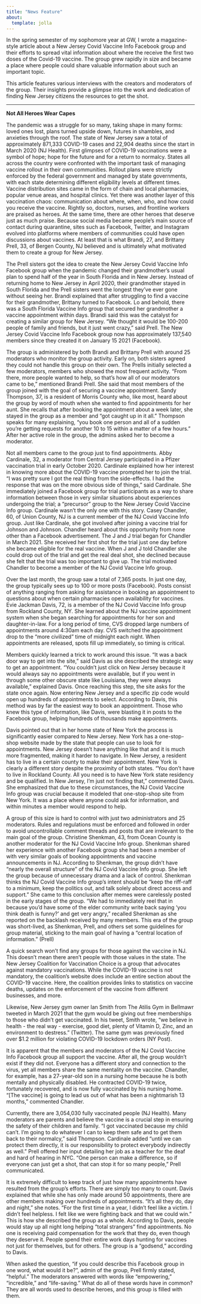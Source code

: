 ```yaml
---
title: "News Feature"
about:
  template: jolla
---
```


In the spring semester of my sophomore year at GW, I wrote a magazine-style article about a New Jersey Covid Vaccine Info Facebook group and their efforts to spread vital information about where the receive the first two doses of the Covid-19 vaccine.
The group grew rapidly in size and became a place where people could share valuable information about such an important topic.

This article features various interviews with the creators and moderators of the group.
Their insights provide a glimpse into the work and dedication of finding New Jersey citizens the resources to get the shot.

------------------------------------------------------------------------

**Not All Heroes Wear Capes**

The pandemic was a struggle for so many, taking shape in many forms: loved ones lost, plans turned upside down, futures in shambles, and anxieties through the roof.
The state of New Jersey saw a total of approximately 871,333 COVID-19 cases and 22,904 deaths since the start in March 2020 (NJ Health).
First glimpses of COVID-19 vaccinations were a symbol of hope; hope for the future and for a return to normalcy.
States all across the country were confronted with the important task of managing vaccine rollout in their own communities.
Rollout plans were strictly enforced by the federal government and managed by state governments, with each state determining different eligibility levels at different times.
Vaccine distribution sites came in the form of chain and local pharmacies, popular venue areas, and hospital clinics.
Yet there was another layer of this vaccination chaos: communication about where, when, who, and how could you receive the vaccine.
Rightly so, doctors, nurses, and frontline workers are praised as heroes.
At the same time, there are other heroes that deserve just as much praise.
Because social media became people's main source of contact during quarantine, sites such as Facebook, Twitter, and Instagram evolved into platforms where members of communities could have open discussions about vaccines.
At least that is what Brandi, 27, and Brittany Prell, 33, of Bergen County, NJ believed and is ultimately what motivated them to create a group for New Jersey.

The Prell sisters got the idea to create the New Jersey Covid Vaccine Info Facebook group when the pandemic changed their grandmother's usual plan to spend half of the year in South Florida and in New Jersey.
Instead of returning home to New Jersey in April 2020, their grandmother stayed in South Florida and the Prell sisters went the longest they've ever gone without seeing her.
Brandi explained that after struggling to find a vaccine for their grandmother, Brittany turned to Facebook.
Lo and behold, there was a South Florida Vaccine Info group that secured her grandmother a vaccine appointment within days.
Brandi said this was the catalyst for creating a similar group for New Jersey.
"We thought it would be 100-200 people of family and friends, but it just went crazy," said Prell.
The New Jersey Covid Vaccine Info Facebook group now has approximately 137,540 members since they created it on January 15 2021 (Facebook).

The group is administered by both Brandi and Brittany Prell with around 25 moderators who monitor the group activity.
Early on, both sisters agreed they could not handle this group on their own.
The Prells initially selected a few moderators, members who showed the most frequent activity.
"From there, more people wanted to help, so that's how all of our moderators came to be," mentioned Brandi Prell.
She said that most members of the group joined with the goal of securing a vaccine appointment.
Sandy Thompson, 37, is a resident of Morris County who, like most, heard about the group by word of mouth when she wanted to find appointments for her aunt.
She recalls that after booking the appointment about a week later, she stayed in the group as a member and "got caught up in it all." Thompson speaks for many explaining, "you book one person and all of a sudden you're getting requests for another 10 to 15 within a matter of a few hours." After her active role in the group, the admins asked her to become a moderator.

Not all members came to the group just to find appointments.
Abby Cardinale, 32, a moderator from Central Jersey participated in a Pfizer vaccination trial in early October 2020.
Cardinale explained how her interest in knowing more about the COVID-19 vaccine prompted her to join the trial.
"I was pretty sure I got the real thing from the side-effects. I had the response that was on the more obvious side of things," said Cardinale.
She immediately joined a Facebook group for trial participants as a way to share information between those in very similar situations about experiences undergoing the trial; a "precursor" group to the New Jersey Covid Vaccine Info group.
Cardinale wasn't the only one with this story.
Casey Chandler, 60, of Union County, NJ is a current member of the NJ Covid Vaccine Info group.
Just like Cardinale, she got involved after joining a vaccine trial for Johnson and Johnson.
Chandler heard about this opportunity from none other than a Facebook advertisement.
The J and J trial began for Chandler in March 2021.
She received her first shot for the trial just one day before she became eligible for the real vaccine.
When J and J told Chandler she could drop out of the trial and get the real deal shot, she declined because she felt that the trial was too important to give up.
The trial motivated Chandler to become a member of the NJ Covid Vaccine Info group.

Over the last month, the group saw a total of 7,365 posts.
In just one day, the group typically sees up to 100 or more posts (Facebook).
Posts consist of anything ranging from asking for assistance in booking an appointment to questions about when certain pharmacies open availability for vaccines.
Evie Jackman Davis, 72, is a member of the NJ Covid Vaccine Info group from Rockland County, NY. She learned about the NJ vaccine appointment system when she began searching for appointments for her son and daughter-in-law.
For a long period of time, CVS dropped large numbers of appointments around 4:30am each day.
CVS switched the appointment drop to the "more civilized" time of midnight each night.
When appointments are released, spots fill up immediately, so timing is critical.

Members quickly learned a trick to work around this issue.
"It was a back door way to get into the site," said Davis as she described the strategic way to get an appointment.
"You couldn't just click on New Jersey because it would always say no appointments were available, but if you went in through some other obscure state like Louisiana, they were always available," explained Davis.
Once reaching this step, the site asks for the state once again.
Now entering New Jersey and a specific zip code would open up hundreds of appointments to select.
According to Davis, this method was by far the easiest way to book an appointment.
Those who knew this type of information, like Davis, were blasting it in posts to the Facebook group, helping hundreds of thousands make appointments.

Davis pointed out that in her home state of New York the process is significantly easier compared to New Jersey.
New York has a one-stop-shop website made by the state that people can use to look for appointments.
New Jersey doesn't have anything like that and it is much more fragmented, making it harder to navigate.
In New Jersey, a resident has to live in a certain county to make their appointment.
New York is clearly a different story despite the proximity of both states.
"You don't have to live in Rockland County. All you need is to have New York state residency and be qualified. In New Jersey, I'm just not finding that," commented Davis.
She emphasized that due to these circumstances, the NJ Covid Vaccine Info group was crucial because it modeled that one-stop-shop site from New York.
It was a place where anyone could ask for information, and within minutes a member would respond to help.

A group of this size is hard to control with just two administrators and 25 moderators.
Rules and regulations must be enforced and followed in order to avoid uncontrollable comment threads and posts that are irrelevant to the main goal of the group.
Christine Shenkman, 43, from Ocean County is another moderator for the NJ Covid Vaccine Info group.
Shenkman shared her experience with another Facebook group she had been a member of with very similar goals of booking appointments and vaccine announcements in NJ.
According to Shenkman, the group didn't have "nearly the overall structure" of the NJ Covid Vaccine Info group.
She left the group because of unnecessary drama and a lack of control.
Shenkman thinks the NJ Covid Vaccine Info group's intent should be "keep the riff-raff to a minimum, keep the politics out, and talk solely about direct access and support." She came to this conclusion after memes were carelessly posted in the early stages of the group.
"We had to immediately reel that in because you'd have some of the elder community write back saying 'you think death is funny?' and get very angry," recalled Shenkman as she reported on the backlash received by many members.
This era of the group was short-lived, as Shenkman, Prell, and others set some guidelines for group material, sticking to the main goal of having a "central location of information." (Prell)

A quick search won't find any groups for those against the vaccine in NJ.
This doesn't mean there aren't people with those values in the state.
The New Jersey Coalition for Vaccination Choice is a group that advocates against mandatory vaccinations.
While the COVID-19 vaccine is not mandatory, the coalition's website does include an entire section about the COVID-19 vaccine.
Here, the coalition provides links to statistics on vaccine deaths, updates on the enforcement of the vaccine from different businesses, and more.

Likewise, New Jersey gym owner Ian Smith from The Atilis Gym in Bellmawr tweeted in March 2021 that the gym would be giving out free memberships to those who didn't get vaccinated.
In his tweet, Smith wrote, "we believe in health - the real way - exercise, good diet, plenty of Vitamin D, Zinc, and an environment to destress." (Twitter).
The same gym was previously fined over \$1.2 million for violating COVID-19 lockdown orders (NY Post).

It is apparent that the members and moderators of the NJ Covid Vaccine Info Facebook group all support the vaccine.
After all, the group wouldn't exist if they did not.
Everyone has a different story and connection to the virus, yet all members share the same mentality on the vaccine.
Chandler, for example, has a 27-year-old son in a nursing home because he is both mentally and physically disabled.
He contracted COVID-19 twice, fortunately recovered, and is now fully vaccinated by his nursing home.
"\[The vaccine\] is going to lead us out of what has been a nightmarish 13 months," commented Chandler.

Currently, there are 3,054,030 fully vaccinated people (NJ Health).
Many moderators are parents and believe the vaccine is a crucial step in ensuring the safety of their children and family.
"I got vaccinated because my child can't. I'm going to do whatever I can to keep them safe and to get them back to their normalcy," said Thompson.
Cardinale added "until we can protect them directly, it is our responsibility to protect everybody indirectly as well." Prell offered her input detailing her job as a teacher for the deaf and hard of hearing in NYC.
"One person can make a difference, so if everyone can just get a shot, that can stop it for so many people," Prell communicated.

It is extremely difficult to keep track of just how many appointments have resulted from the group's efforts.
There are simply too many to count.
Davis explained that while she has only made around 50 appointments, there are other members making over hundreds of appointments.
"It's all they do, day and night," she notes.
"For the first time in a year, I didn't feel like a victim. I didn't feel helpless. I felt like we were fighting back and that we could win." This is how she described the group as a whole.
According to Davis, people would stay up all night long helping "total strangers" find appointments.
No one is receiving paid compensation for the work that they do, even though they deserve it.
People spend their entire work days hunting for vaccines not just for themselves, but for others.
The group is a "godsend," according to Davis.

When asked the question, "if you could describe this Facebook group in one word, what would it be?", admin of the group, Prell firmly stated, "helpful." The moderators answered with words like "empowering," "incredible," and "life-saving." What do all of these words have in common?
They are all words used to describe heroes, and this group is filled with them.
